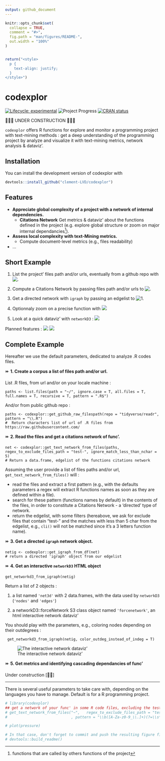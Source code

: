 ```yaml
---
output: github_document
---
```


```r
knitr::opts_chunk$set(
  collapse = TRUE,
  comment = "#>",
  fig.path = "man/figures/README-",
  out.width = "100%"
)


return("<style>
  p {
    text-align: justify;
  }
</style>")

```

# codexplor
<!-- badges: start -->
[![Lifecycle: experimental](https://img.shields.io/badge/lifecycle-experimental-orange.svg)](https://lifecycle.r-lib.org/articles/stages.html#experimental)
![Project Progress](https://img.shields.io/badge/R-black)
[![CRAN status](https://www.r-pkg.org/badges/version/codexplor)](https://CRAN.R-project.org/package=codexplor)
<!-- badges: end -->

🧰🔧🔨 UNDER CONSTRUCTION 🧰🔧🔨

`codexplor` offers R functions for explore and monitor a programming project with text-mining methods : get a deep understanding of the programming project by analyze and visualize it with text-mining metrics, network analysis & dataviz'. 



## Installation
You can install the development version of codexplor with

``` r
devtools::install_github("clement-LVD/codexplor")
```

## Features
- **Appreciate global complexity of a project with a network of internal dependencies.** 
    - **Citations Network** Get metrics & dataviz' about the functions defined in the project (e.g. explore global structure or zoom on major internal dependancies^[functions that are called by others functions of the project]).
- **Assess local complexity with text-Mining metrics.** 
  - Compute document-level metrics (e.g., files readability)
- ...

## Short Example
1. List the project' files path and/or urls, eventually from a github repo with ![.](https://img.shields.io/badge/{Method}-bold?style=flat&logoColor=black&logoSize=2&label=get-github-raw-filespath()&labelColor=green&color=black)

2. Compute a Citations Network by passing files path and/or urls to   ![.](https://img.shields.io/badge/{Method}-bold?style=flat&logoColor=black&logoSize=2&label=get-text-network-from-files()&labelColor=yellow&color=black)

3. Get a directed network with `igraph` by passing an edgelist to  ![1.](https://img.shields.io/badge/{Method}-bold?style=flat&logoColor=black&logoSize=2&label=get-igraph-from-df()&labelColor=yellow&color=black)

5. Optionnaly zoom on a precise function with 
![](https://img.shields.io/badge/{Function}-bold?style=flat&logoColor=black&logoSize=2&label=filter-igraph-egonetwork()&labelColor=green&color=black)

4. Look at a quick dataviz' with `networkD3` : ![](https://img.shields.io/badge/{Dataviz}-bold?style=flat&logoColor=black&logoSize=2&label=get-networkd3-from_igraph()&labelColor=yellow&color=black)



Planned features : 
![](https://img.shields.io/badge/{Method}-bold?style=flat&logoColor=black&logoSize=2&label=Text-mining&labelColor=orange&color=black)
![](https://img.shields.io/badge/{Export}-bold?style=flat&logoColor=black&logoSize=2&label=Reporting&labelColor=orange&color=black)



## Complete Example 
Hereafter we use the default parameters, dedicated to analyze .R codes files.

⏩ **1. Create a corpus a list of files path and/or url.**

List .R files, from url and/or on your locale machine :

    paths <- list.files(path = "~/", ignore.case = T, all.files = T, full.names = T, recursive = T, pattern = ".R$") 

And/or from public github repo :

    paths <- codexplor::get_github_raw_filespath(repo = "tidyverse/readr", pattern = "\\.R")
    #  Return characters list of url of .R files from https://raw.githubusercontent.com/
    
⏩ **2. Read the files and get a citations network of func'.**


    net <- codexplor::get_text_network_from_files(paths, 
    regex_to_exclude_files_path = "test-", ignore_match_less_than_nchar = 5)
    # Return a data.frame, edgelist of the functions citations network

Assuming the user provide a list of files paths and/or url, `get_text_network_from_files()` will :

- read the files and extract a first pattern (e.g., with the defaults parameters a regex will extract R functions names as soon as they are defined within a file). 
- search for these pattern (functions names by default) in the contents of the files, in order to constitute a Citations Network - a 'directed' type of network.
- return the edgelist, with some filters (hereabove, we ask for exclude files that contain "test-" and the matches with less than 5 char from the edgelist, e.g., `cli()` will not be matched since it's a 3 letters function name). 

⏩ **3. Get a directed `igraph` network object.**

    netig <- codexplor::get_igraph_from_df(net) 
    # return a directed 'igraph' object from our edgelist

⏩ **4. Get an interactive `networkD3` HTML object**

    get_networkd3_from_igraph(netig) 
 
Return a list of 2 objects : 

1. a list named `'net3d'` with 2 data.frames, with the data used by `networkD3` (`'nodes'` and `'edges'`)

2. a networkD3::forceNetwork S3 class object named `'forcenetwork'`, an html interactive network dataviz'

You should play with the parameters, e.g., coloring nodes depending on their outdegrees :

     get_networkd3_from_igraph(netig, color_outdeg_instead_of_indeg = T) 

![The interactive network dataviz'](man/figures/example_net3d_dataviz.png)

⏩ **5. Get metrics and identifying cascading dependancies of func'**

Under construction [🔧🔨]

---
There is several useful parameters to take care with, depending on the languages you have to manage. Default is for a R programming project.

<!--
> `codexplor` help you to manage and analyze a programming project, giving you tools to figure out the big picture and to find the little wrench in the (net)work. 

> **Usecases 1.** As a head of a dozens of persons (non-tech) team', I have to dev' actively on the long run. codexplor help me to get the big picture of a large programming project quickly, with instant metrics & insights. Thanks to the network analysis and dataviz', I have deep insights about the project, such as for identifying theoritical vulnerability, for choosing where to start a polishing loop, but also for following a programming project over the long run. 

> **Usecases 2.** I can show the network or a small part of the network to the dev' and tech' profiles during our meetings or event prez'.

> **Usecases 3.** codexplor add insights on a particular function, as an help for the dev' when it come back on a project after a while (e.g., list all the local dependancies of a function and the functions that call it as a local dependancy).

-->
 
```r
# library(codexplor)
## get a network of your func' in some R code files, excluding the test- from testthat
# get_text_network_from_files("~",   regex_to_exclude_files_path = "test-"
#                             , pattern = "\\b([A-Za-z0-9_\\.]+)(?=\\s*(?:<-)\\s*function)" ) #here we define a capture-regex for extracting the texte before '<- function'

```


```r
# plot(pressure)

# In that case, don't forget to commit and push the resulting figure files, so they display on GitHub and CRAN.
# devtools::build_readme()
```

<!-- *Usecases of a quick programming project understanding*. codexplor goal is to *quickly* analyse your developing project, in order to *gain* time of comprehension, made your documentation, dataviz' of your project, etc. The features offered are crafted for coordinate large programming project, made helper func' for new colleagues and/or future you, formally identifying your higher-level func' and/or the most-frequently used as dependancies... and other handy features for priorizing your work by quickly figure out 'where' you have to pay attention. For example, before to change a parameter name in a func', you want to check what are the func' that used the one you want to modify. Same for changing the returned content or the behavior of a func' : you want to check which ones used this func' that you want to modify. You also want to offer an easy way to understand the chaining of your custom func'. -->

